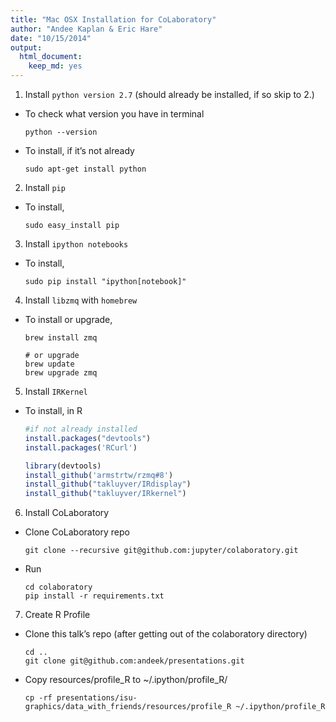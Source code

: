 ```yaml
---
title: "Mac OSX Installation for CoLaboratory"
author: "Andee Kaplan & Eric Hare"
date: "10/15/2014"
output:
  html_document:
    keep_md: yes
---
```


1. Install `python version 2.7` (should already be installed, if so skip to 2.)
  - To check what version you have in terminal 
  
    ```
    python --version
    ```
  - To install, if it's not already
  
    ```
    sudo apt-get install python
    ```
2. Install `pip`
  - To install,
 
    ```
    sudo easy_install pip
    ```
3. Install `ipython notebooks`
  - To install,
  
    ```
    sudo pip install "ipython[notebook]"
    ```
4. Install `libzmq` with `homebrew`
  - To install or upgrade,
  
    ```
    brew install zmq
    
    # or upgrade
    brew update
    brew upgrade zmq
    ```
    
5. Install `IRKernel`
  - To install, in R
  
    ```r
    #if not already installed
    install.packages("devtools")
    install.packages('RCurl') 
    
    library(devtools)
    install_github('armstrtw/rzmq#8')
    install_github("takluyver/IRdisplay")
    install_github("takluyver/IRkernel")
    ```
6. Install CoLaboratory    
  - Clone CoLaboratory repo
 
    ```
    git clone --recursive git@github.com:jupyter/colaboratory.git
    ```
  - Run
    
    ```
    cd colaboratory
    pip install -r requirements.txt
    ```
7. Create R Profile
  - Clone this talk's repo (after getting out of the colaboratory directory)
    
    ```
    cd ..
    git clone git@github.com:andeek/presentations.git
    ```
  - Copy resources/profile_R to ~/.ipython/profile_R/
    
    ```
    cp -rf presentations/isu-graphics/data_with_friends/resources/profile_R ~/.ipython/profile_R
    ```
